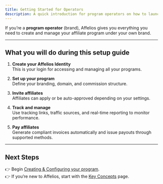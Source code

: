 ```yaml
---
title: Getting Started for Operators
description: A quick introduction for program operators on how to launch your affiliate program with Affelios.
---
```


If you’re a **program operator** (brand), Affelios gives you everything you need to create and manage your affiliate program under your own brand.

---

## What you will do during this setup guide

1. **Create your Affelios Identity**  
   This is your login for accessing and managing all your programs.

2. **Set up your program**  
   Define your branding, domain, and commission structure.

3. **Invite affiliates**  
   Affiliates can apply or be auto-approved depending on your settings.

4. **Track and manage**  
   Use tracking links, traffic sources, and real-time reporting to monitor performance.

5. **Pay affiliates**  
   Generate compliant invoices automatically and issue payouts through supported methods.

---

## Next Steps

👉 Begin [Creating & Configuring your program](/knowledge-base/operators/setup-guide).  
👉 If you’re new to Affelios, start with the [Key Concepts](/knowledge-base/key-concepts) page.
